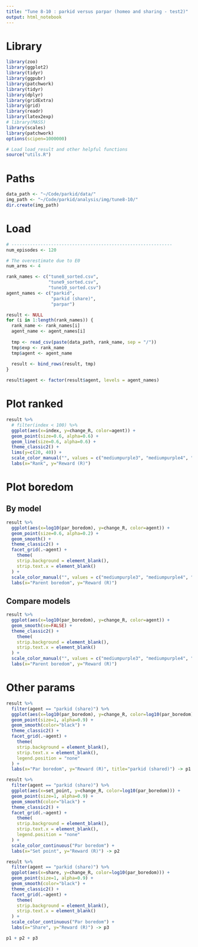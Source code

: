 ```yaml
---
title: "Tune 8-10 : parkid versus parpar (homeo and sharing - test2)"
output: html_notebook
---
```


# Library
```r
library(zoo)
library(ggplot2)
library(tidyr)
library(ggpubr)
library(patchwork)
library(tidyr)
library(dplyr)
library(gridExtra)
library(grid)
library(readr)
library(latex2exp)
# library(MASS) 
library(scales)
library(patchwork)
options(scipen=1000000)

# Load load_result and other helpful functions
source("utils.R")
```

# Paths
```r
data_path <- "~/Code/parkid/data/"
img_path <- "~/Code/parkid/analysis/img/tune8-10/"
dir.create(img_path)
```

# Load
```r
# -------------------------------------------------------------
num_episodes <- 120

# The overestimate due to E0
num_arms <- 4

rank_names <- c("tune8_sorted.csv",
                "tune9_sorted.csv",
                "tune10_sorted.csv")
agent_names <- c("parkid",
                 "parkid (share)",
                 "parpar")

result <- NULL
for (i in 1:length(rank_names)) {
  rank_name <- rank_names[i]
  agent_name <- agent_names[i]
  
  tmp <- read_csv(paste(data_path, rank_name, sep = "/"))
  tmp$exp <- rank_name
  tmp$agent <- agent_name
  
  result <- bind_rows(result, tmp)
}

result$agent <- factor(result$agent, levels = agent_names)
```

# Plot ranked
```r
result %>% 
  # filter(index < 100) %>%
  ggplot(aes(x=index, y=change_R, color=agent)) +
  geom_point(size=0.6, alpha=0.6) +
  geom_line(size=0.6, alpha=0.6) +
  theme_classic2() +
  lims(y=c(20, 40)) +
  scale_color_manual("", values = c("mediumpurple3", "mediumpurple4", "lightsteelblue4")) +
  labs(x="Rank", y="Reward (R)") 
```

# Plot boredom
## By model
```r
result %>% 
  ggplot(aes(x=log10(par_boredom), y=change_R, color=agent)) +
  geom_point(size=0.6, alpha=0.2) +
  geom_smooth() +
  theme_classic2() +
  facet_grid(.~agent) +
    theme(
    strip.background = element_blank(),
    strip.text.x = element_blank()
  ) +
  scale_color_manual("", values = c("mediumpurple3", "mediumpurple4", "lightsteelblue4")) +
  labs(x="Parent boredom", y="Reward (R)") 
```

## Compare models
```r
result %>% 
  ggplot(aes(x=log10(par_boredom), y=change_R, color=agent)) +
  geom_smooth(se=FALSE) +
  theme_classic2() +
    theme(
    strip.background = element_blank(),
    strip.text.x = element_blank()
  ) +
  scale_color_manual("", values = c("mediumpurple3", "mediumpurple4", "lightsteelblue4")) +
  labs(x="Parent boredom", y="Reward (R)") 
```
# Other params
```r
result %>% 
  filter(agent == "parkid (share)") %>% 
  ggplot(aes(x=log10(par_boredom), y=change_R, color=log10(par_boredom))) +
  geom_point(size=1, alpha=0.9) +
  geom_smooth(color="black") +
  theme_classic2() +
  facet_grid(.~agent) +
    theme(
    strip.background = element_blank(),
    strip.text.x = element_blank(),
    legend.position = "none"
  ) +
  labs(x="Par boredom", y="Reward (R)", title="parkid (shared)") -> p1

result %>% 
  filter(agent == "parkid (share)") %>% 
  ggplot(aes(x=set_point, y=change_R, color=log10(par_boredom))) +
  geom_point(size=1, alpha=0.9) +
  geom_smooth(color="black") +
  theme_classic2() +
  facet_grid(.~agent) +
    theme(
    strip.background = element_blank(),
    strip.text.x = element_blank(),
    legend.position = "none"
  ) +
  scale_color_continuous("Par boredom") +
  labs(x="Set point", y="Reward (R)") -> p2

result %>% 
  filter(agent == "parkid (share)") %>% 
  ggplot(aes(x=share, y=change_R, color=log10(par_boredom))) +
  geom_point(size=1, alpha=0.9) +
  geom_smooth(color="black") +
  theme_classic2() +
  facet_grid(.~agent) +
    theme(
    strip.background = element_blank(),
    strip.text.x = element_blank()
  ) +
  scale_color_continuous("Par boredom") +
  labs(x="Share", y="Reward (R)") -> p3

p1 + p2 + p3
```